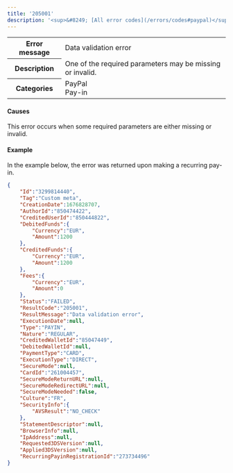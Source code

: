 ---
title: '205001'  
description: '<sup>&#8249; [All error codes](/errors/codes#paypal)</sup>'
---
  
<table>
    <tbody>
        <tr>
            <th class="header"><strong>Error message</strong></th>
            <td class="table-content">Data validation error</td>
        </tr>
        <tr>
            <th class="header"><strong>Description</strong></th>
            <td class="table-content">One of the required parameters may be missing or invalid.</td>
        </tr>
        <tr>
            <th class="header"><strong>Categories</strong></th>
            <td class="table-content">  
<div class="pill pill-gray">PayPal</div>  
<div class="pill pill-gray">Pay-in</div>
</td>
        </tr>
    </tbody>
</table>  

#### Causes  

This error occurs when some required parameters are either missing or invalid.  

#### Example  

In the example below, the error was returned upon making a recurring pay-in.  
```json API Response
{
    "Id":"3299814440",
    "Tag":"Custom meta",
    "CreationDate":1676828707,
    "AuthorId":"850474422",
    "CreditedUserId":"850444822",
    "DebitedFunds":{
        "Currency":"EUR",
        "Amount":1200
    },
    "CreditedFunds":{
        "Currency":"EUR",
        "Amount":1200
    },
    "Fees":{
        "Currency":"EUR",
        "Amount":0
    },
    "Status":"FAILED",
    "ResultCode":"205001",
    "ResultMessage":"Data validation error",
    "ExecutionDate":null,
    "Type":"PAYIN",
    "Nature":"REGULAR",
    "CreditedWalletId":"85047449",
    "DebitedWalletId":null,
    "PaymentType":"CARD",
    "ExecutionType":"DIRECT",
    "SecureMode":null,
    "CardId":"261004457",
    "SecureModeReturnURL":null,
    "SecureModeRedirectURL":null,
    "SecureModeNeeded":false,
    "Culture":"FR",
    "SecurityInfo":{
        "AVSResult":"NO_CHECK"
    },
    "StatementDescriptor":null,
    "BrowserInfo":null,
    "IpAddress":null,
    "Requested3DSVersion":null,
    "Applied3DSVersion":null,
    "RecurringPayinRegistrationId":"273734496"
}
```